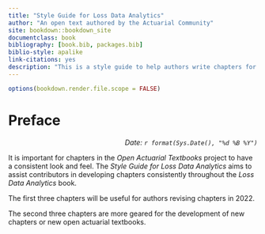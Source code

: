 ```yaml
--- 
title: "Style Guide for Loss Data Analytics"
author: "An open text authored by the Actuarial Community"
site: bookdown::bookdown_site
documentclass: book
bibliography: [book.bib, packages.bib]
biblio-style: apalike
link-citations: yes
description: "This is a style guide to help authors write chapters for Loss Data Analytics"
---
```


```r
options(bookdown.render.file.scope = FALSE)
```

# Preface {-}

<p style="text-align:right;">
*Date: `r format(Sys.Date(), "%d %B %Y")`*</p>

It is important for chapters in the *Open Actuarial Textbooks* project to have a consistent look and feel. The *Style Guide for Loss Data Analytics* aims to assist contributors in developing chapters consistently throughout the *Loss Data Analytics* book. 

The first three chapters will be useful for authors revising chapters in 2022.

The second three chapters are more geared for the development of new chapters or new open actuarial textbooks.





